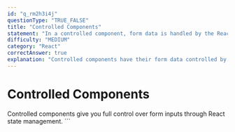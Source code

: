 ```yaml
---
id: "q_rm2h3i4j"
questionType: "TRUE_FALSE"
title: "Controlled Components"
statement: "In a controlled component, form data is handled by the React component's state."
difficulty: "MEDIUM"
category: "React"
correctAnswer: true
explanation: "Controlled components have their form data controlled by React state, making React the single source of truth."
---
```


# Controlled Components

Controlled components give you full control over form inputs through React state management.
\`\`\`
